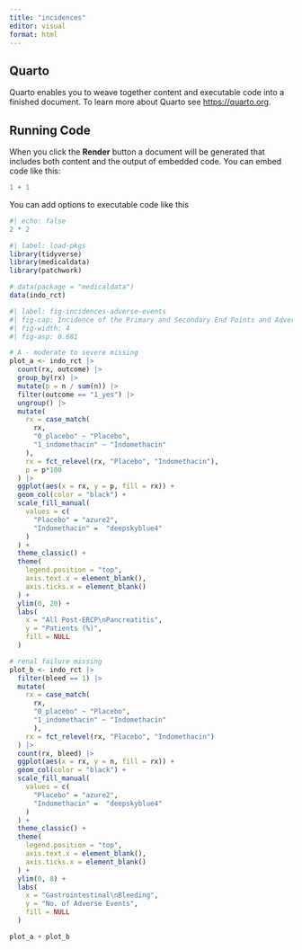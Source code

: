 ```yaml
---
title: "incidences"
editor: visual
format: html
---
```


## Quarto

Quarto enables you to weave together content and executable code into a finished document. To learn more about Quarto see <https://quarto.org>.

## Running Code

When you click the **Render** button a document will be generated that includes both content and the output of embedded code. You can embed code like this:

```r
1 + 1
```

You can add options to executable code like this

```r
#| echo: false
2 * 2
```

```r
#| label: load-pkgs
library(tidyverse)
library(medicaldata)
library(patchwork)

# data(package = "medicaldata")
data(indo_rct)

```


```r
#| label: fig-incidences-adverse-events
#| fig-cap: Incidence of the Primary and Secondary End Points and Adverse Events
#| fig-width: 4
#| fig-asp: 0.681

# A - moderate to severe missing
plot_a <- indo_rct |> 
  count(rx, outcome) |>
  group_by(rx) |>
  mutate(p = n / sum(n)) |>
  filter(outcome == "1_yes") |>
  ungroup() |>
  mutate(
    rx = case_match(
      rx, 
      "0_placebo" ~ "Placebo",
      "1_indomethacin" ~ "Indomethacin"
    ),
    rx = fct_relevel(rx, "Placebo", "Indomethacin"),
    p = p*100
  ) |>
  ggplot(aes(x = rx, y = p, fill = rx)) +
  geom_col(color = "black") +
  scale_fill_manual(
    values = c(
      "Placebo" = "azure2", 
      "Indomethacin" =  "deepskyblue4"
    )
  ) + 
  theme_classic() +
  theme(
    legend.position = "top",
    axis.text.x = element_blank(),
    axis.ticks.x = element_blank()
  ) +
  ylim(0, 20) +
  labs(
    x = "All Post-ERCP\nPancreatitis",
    y = "Patients (%)",
    fill = NULL
  )

# renal failure missing
plot_b <- indo_rct |>
  filter(bleed == 1) |>
  mutate(
    rx = case_match(
      rx, 
      "0_placebo" ~ "Placebo",
      "1_indomethacin" ~ "Indomethacin"
      ),
    rx = fct_relevel(rx, "Placebo", "Indomethacin")
  ) |>
  count(rx, bleed) |>
  ggplot(aes(x = rx, y = n, fill = rx)) +
  geom_col(color = "black") +
  scale_fill_manual(
    values = c(
      "Placebo" = "azure2", 
      "Indomethacin" =  "deepskyblue4"
    )
  ) + 
  theme_classic() +
  theme(
    legend.position = "top",
    axis.text.x = element_blank(),
    axis.ticks.x = element_blank()
  ) +
  ylim(0, 8) +
  labs(
    x = "Gastrointestinal\nBleeding",
    y = "No. of Adverse Events",
    fill = NULL
  )

plot_a + plot_b
```
